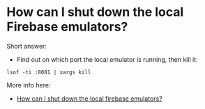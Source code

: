 # How can I shut down the local Firebase emulators?

Short answer:

- Find out on which port the local emulator is running, then kill it:

```
lsof -ti :8081 | xargs kill
```

More info here:

- [How can I shut down the local firebase emulators?](https://stackoverflow.com/questions/62684701/how-can-i-shut-down-the-local-firebase-emulators)
